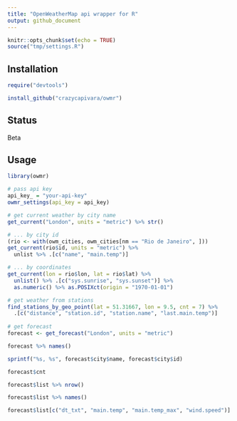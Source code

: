 ```yaml
---
title: "OpenWeatherMap api wrapper for R"
output: github_document
---
```


```r
knitr::opts_chunk$set(echo = TRUE)
source("tmp/settings.R")
```

## Installation

```r
require("devtools")

install_github("crazycapivara/owmr")
```

## Status

Beta

## Usage

```r
library(owmr)

# pass api key
api_key_ = "your-api-key"
owmr_settings(api_key = api_key)

# get current weather by city name
get_current("London", units = "metric") %>% str()

# ... by city id
(rio <- with(owm_cities, owm_cities[nm == "Rio de Janeiro", ]))
get_current(rio$id, units = "metric") %>%
  unlist %>% .[c("name", "main.temp")]

# ... by coordinates
get_current(lon = rio$lon, lat = rio$lat) %>%
  unlist() %>% .[c("sys.sunrise", "sys.sunset")] %>%
  as.numeric() %>% as.POSIXct(origin = "1970-01-01")

# get weather from stations
find_stations_by_geo_point(lat = 51.31667, lon = 9.5, cnt = 7) %>% 
  .[c("distance", "station.id", "station.name", "last.main.temp")]
  
# get forecast
forecast <- get_forecast("London", units = "metric")

forecast %>% names()

sprintf("%s, %s", forecast$city$name, forecast$city$id)

forecast$cnt

forecast$list %>% nrow()

forecast$list %>% names()

forecast$list[c("dt_txt", "main.temp", "main.temp_max", "wind.speed")] %>% head()

```
